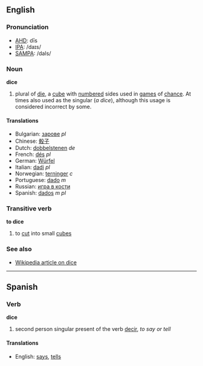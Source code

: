 ==English==

===Pronunciation===
*[[w:AHD|AHD]]: dīs
*[[w:IPA|IPA]]: /daɪs/
*[[w:SAMPA|SAMPA]]: /daIs/

===Noun===
'''dice'''

# plural of [[die]], a [[cube]] with [[number]]ed sides used in [[games]] of [[chance]].  At times also used as the singular (''a dice''), although this usage is considered incorrect by some.

====Translations====
*Bulgarian: [[зарове]] ''pl''
*Chinese: [[骰子]]
*Dutch: [[dobbelstenen]] ''de''
*French: [[dés]] ''pl''
*German: [[Würfel]]
*Italian: [[dadi]] ''pl''
*Norwegian: [[terninger]] ''c''
*Portuguese: [[dado]] ''m''
*Russian: [[игра в кости]]
*Spanish: [[dados]] ''m pl''

===Transitive verb===
'''to dice'''

# to [[cut]] into small [[cube]]s

===See also===

*[[en:dice|Wikipedia article on dice]]

----

==Spanish==

===Verb===
'''dice'''

# second person singular present of the verb [[decir]], ''to say or tell''

====Translations====
*English: [[says]], [[tells]]